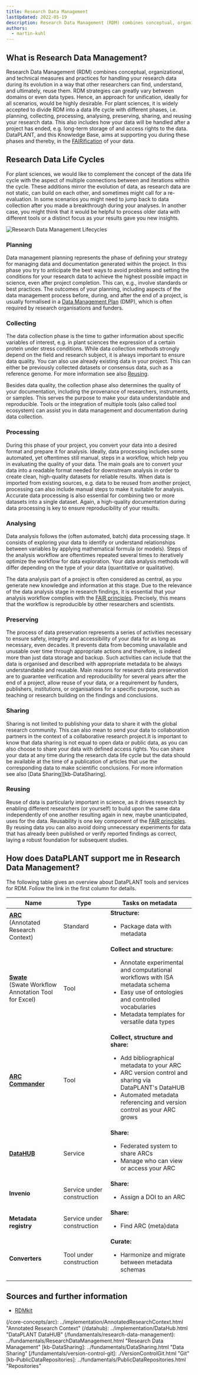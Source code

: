 ```yaml
---
title: Research Data Management
lastUpdated: 2022-05-19
description: Research Data Management (RDM) combines conceptual, organizational, and technical measures and practices for handling your research data during its evolution in a way that other researchers can find, understand, and ultimately, reuse them.
authors:
  - martin-kuhl
---
```


## What is Research Data Management?

Research Data Management (RDM) combines conceptual, organizational, and technical measures and practices for handling your research data during its evolution in a way that other researchers can find, understand, and ultimately, reuse them. RDM strategies can greatly vary between domains or even data types. Hence, an approach for unification, ideally for all scenarios, would be highly desirable. For plant sciences, it is widely accepted to divide RDM into a data life cycle with different phases, i.e. planning, collecting, processing, analysing, preserving, sharing, and reusing your research data. This also includes how your data will be handled after a project has ended, e.g. long-term storage of and access rights to the data. DataPLANT, and this Knowledge Base, aims at supporting you during these phases and thereby, in the [FAIRification][kb-FairDataPrinciples] of your data.

## Research Data Life Cycles

For plant sciences, we would like to complement the concept of the data life cycle with the aspect of multiple connections between and iterations within the cycle. These additions mirror the evolution of data, as research data are not static, can build on each other, and sometimes might call for a re-evaluation. In some scenarios you might need to jump back to data collection after you made a breakthrough during your analyses. In another case, you might think that it would be helpful to process older data with different tools or a distinct focus as your results gave you new insights.

![Research Data Management Lifecycles](@images/fundamentals/lifecycle.jpg)


### Planning

Data management planning represents the phase of defining your strategy for managing data and documentation generated within the project. In this phase you try to anticipate the best ways to avoid problems and setting the conditions for your research data to achieve the highest possible impact in science, even after project completion. This can, e.g., involve standards or best practices. The outcomes of your planning, including aspects of the data management process  before, during, and after the end of a project, is usually formalised in a [Data Management Plan][kb-DataManagementPlan] (DMP), which is often required by research organisations and funders.

### Collecting

The data collection phase is the time to gather information about specific variables of interest, e.g. in plant sciences the expression of a certain protein under stress conditions. While data collection methods strongly depend on the field and research subject, it is always important to ensure data quality. You can also use already existing data in your project. This can either be previously collected datasets or consensus data, such as a reference genome. For more information see also [Reusing](#-Reusing).

Besides data quality, the collection phase also determines the quality of your documentation, including the provenance of researchers, instruments, or samples. This serves the purpose to make your data understandable and reproducible. Tools or the integration of multiple tools (also called tool ecosystem) can assist you in data management and documentation during data collection.


### Processing

During this phase of your project, you convert your data into a desired format and prepare it for analysis. Ideally, data processing includes some automated, yet oftentimes still manual, steps in a workflow, which help you in evaluating the quality of your data. The main goals are to convert your data into a readable format needed for downstream analysis in order to create clean, high-quality datasets for reliable results. When data is imported from existing sources, e.g. data to be reused from another project, processing can also include manual steps to make it suitable for analysis. Accurate data processing is also essential for combining two or more datasets into a single dataset. Again, a high-quality documentation during data processing is key to ensure reproducibility of your results.

### Analysing

Data analysis follows the (often automated, batch) data processing stage. It consists of exploring your data to identify or understand relationships between variables by applying mathematical formula (or models). Steps of the analysis workflow are oftentimes repeated several times to iteratively optimize the workflow for data exploration. Your data analysis methods will differ depending on the type of your data (quantitative or qualitative).

The data analysis part of a project is often considered as central, as you generate new knowledge and information at this stage. Due to the relevance of the data analysis stage in research findings, it is essential that your analysis workflow complies with the [FAIR principles][kb-FairDataPrinciples]. Precisely, this means that the workflow is reproducible by other researchers and scientists.

### Preserving

The process of data preservation represents a series of activities necessary to ensure safety, integrity and accessibility of your data for as long as necessary, even decades. It prevents data from becoming unavailable and unusable over time through appropriate actions and therefore, is indeed more than just data storage and backup. Such activities can include that the data is organised and described with appropriate metadata to be always understandable and reusable. Main reasons for research data preservation are to guarantee verification and reproducibility for several years after the end of a project, allow reuse of your data, or a requirement by funders, publishers, institutions, or organisations for a specific purpose, such as teaching or research building on the findings and conclusions.


### Sharing

Sharing is not limited to publishing your data to share it with the global research community. This can also mean to send your data to collaboration partners in the context of a collaborative research project.It is important to know that data sharing is not equal to open data or public data, as you can also choose to share your data with defined access rights. You can share your data at any time during the research data life cycle but the data should be available at the time of a publication of articles that use the corresponding data to make scientific conclusions. For more information see also [Data Sharing][kb-DataSharing].

### Reusing

Reuse of data is particularly important in science, as it  drives research by enabling different researchers (or yourself) to build upon the same data independently of one another resulting again in new, maybe unanticipated, uses for the data. Reusability is one key component of the [FAIR principles][kb-FairDataPrinciples]. By reusing data you can also avoid doing unnecessary experiments for data that has already been published or verify reported findings as correct, laying a robust foundation for subsequent studies.


## How does DataPLANT support me in Research Data Management?

The following table gives an overview about DataPLANT tools and services for RDM. Follow the link in the first column for details.

Name | Type | Tasks on metadata
----------------|-----------|------------------
**[ARC](/core-concepts/arc)**  <br /> (Annotated Research Context) | Standard | **Structure:** <ul><li>Package data with metadata</li></ul>
**[Swate][gh-Swate]** <br /> (Swate Workflow Annotation Tool for Excel) | Tool | **Collect and structure:** <ul><li>Annotate experimental and computational workflows with ISA metadata schema</li><li>Easy use of ontologies and controlled vocabularies</li><li>Metadata templates for versatile data types</li></ul>
**[ARC Commander][kb-ArcCommander-Manual]** | Tool | **Collect, structure and share:** <ul><li>Add bibliographical metadata to your ARC</li><li>ARC version control and sharing via DataPLANT's DataHUB</li><li>Automated metadata referencing and version control as your ARC grows</li></ul>
**[DataHUB](/datahub)** | Service | **Share:** <ul><li>Federated system to share ARCs</li><li>Manage who can view or access your ARC</li></ul>
**Invenio** | Service under construction | **Share:** <ul><li>Assign a DOI to an ARC</li></ul>
**Metadata registry** | Service under construction | **Share:** <ul><li>Find ARC (meta)data</li></ul>
**Converters** | Tool under construction | **Curate:** <ul><li>Harmonize and migrate between metadata schemas</li></ul>

## Sources and further information

- [RDMkit](https://rdmkit.elixir-europe.org/index)


[kb-DataPublications]: ../fundamentals/DataPublications.html "Data Publication"
[kb-DataManagementPlan]: ../fundamentals/DataManagementPlan.html "Data Management Plan"
[kb-FairDataPrinciples]: ../fundamentals/FairDataPrinciples.html "FAIR Data principles"
[kb-Metadata]: ../fundamentals/Metadata.html "Metadata"
[kb-PersistentIdentifiers]: ../fundamentals/PersistentIdentifiers.html "Persistent Identifiers"
(/core-concepts/arc): ../implementation/AnnotatedResearchContext.html "Annotated Research Context"
(/datahub): ../implementation/DataHub.html "DataPLANT DataHUB"
(/fundamentals/research-data-management): ../fundamentals/ResearchDataManagement.html "Research Data Management"
[kb-DataSharing]: ../fundamentals/DataSharing.html "Data Sharing"
[/fundamentals/version-control-git]: ./VersionControlGit.html "Git"
[kb-PublicDataRepositories]: ../fundamentals/PublicDataRepositories.html "Repositories"


[kb-ArcCommander-Manual]: ../ArcCommanderManual/index.html "ARC Commander Manual"
[gh-Swate]: <https://github.com/nfdi4plants/Swate/> "GitHub Swate"
